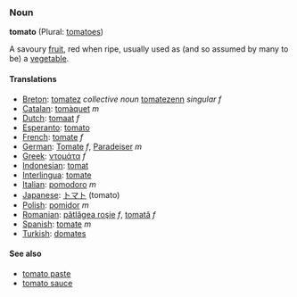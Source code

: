===Noun===
'''tomato''' (Plural: [[tomatoes]])

A savoury [[fruit]], red when ripe, usually used as (and so assumed by many to be) a [[vegetable]].

====Translations====

*[[Breton]]: [[tomatez]] ''collective noun'' [[tomatezenn]] ''singular f''
*[[Catalan]]: [[tomàquet]] ''m''
*[[Dutch]]: [[tomaat]] ''f''
*[[Esperanto]]: [[tomato]]
*[[French]]: [[tomate]] ''f''
*[[German]]: [[Tomate]] ''f'', [[Paradeiser]] ''m''
*[[Greek]]: [[ντομάτα]] ''f''
*[[Indonesian]]: [[tomat]]
*[[Interlingua]]: [[tomate]]
*[[Italian]]: [[pomodoro]] ''m''
*[[Japanese]]: [[トマト]] (tomato)
*[[Polish]]: [[pomidor]] ''m''
*[[Romanian]]: [[pătlăgea roşie]] ''f'', [[tomată]] ''f''
*[[Spanish]]: [[tomate]] ''m''
*[[Turkish]]: [[domates]]
====See also====

*[[tomato paste]]
*[[tomato sauce]]